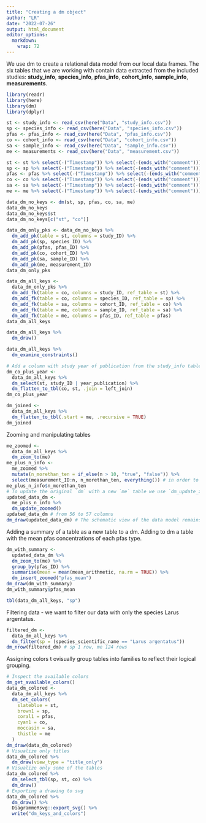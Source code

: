 ```yaml
---
title: "Creating a dm object"
author: "LR"
date: "2022-07-26"
output: html_document
editor_options: 
  markdown: 
    wrap: 72
---
```


We use dm to create a relational data model from our local data frames.
The six tables that we are working with contain data extracted from the
included studies: **study_info**, **species_info**, **pfas_info**,
**cohort_info**, **sample_info**, **measurements**.

```r
library(readr)
library(here)
library(dm)
library(dplyr)
```

```r
st <- study_info <- read_csv(here("Data", "study_info.csv"))
sp <- species_info <- read_csv(here("Data", "species_info.csv"))
pfas <- pfas_info <- read_csv(here("Data", "pfas_info.csv"))
co <- cohort_info <- read_csv(here("Data", "cohort_info.csv"))
sa <- sample_info <- read_csv(here("Data", "sample_info.csv"))
me <- measurements <- read_csv(here("Data", "measurement.csv"))
```

```r
st <- st %>% select(-("Timestamp")) %>% select(-(ends_with("comment")))
sp <- sp %>% select(-("Timestamp")) %>% select(-(ends_with("comment")))
pfas <- pfas %>% select(-("Timestamp")) %>% select(-(ends_with("comment")))
co <- co %>% select(-("Timestamp")) %>% select(-(ends_with("comment")))
sa <- sa %>% select(-("Timestamp")) %>% select(-(ends_with("comment")))
me <- me %>% select(-("Timestamp")) %>% select(-(ends_with("comment")))
```

```r
data_dm_no_keys <- dm(st, sp, pfas, co, sa, me)
data_dm_no_keys
data_dm_no_keys$st
data_dm_no_keys[c("st", "co")]
```

```r
data_dm_only_pks <- data_dm_no_keys %>% 
  dm_add_pk(table = st, columns = study_ID) %>% 
  dm_add_pk(sp, species_ID) %>% 
  dm_add_pk(pfas, pfas_ID) %>% 
  dm_add_pk(co, cohort_ID) %>% 
  dm_add_pk(sa, sample_ID) %>% 
  dm_add_pk(me, measurement_ID)
data_dm_only_pks
```

```r
data_dm_all_keys <- 
  data_dm_only_pks %>% 
  dm_add_fk(table = co, columns = study_ID, ref_table = st) %>% 
  dm_add_fk(table = co, columns = species_ID, ref_table = sp) %>%
  dm_add_fk(table = sa, columns = cohort_ID, ref_table = co) %>%
  dm_add_fk(table = me, columns = sample_ID, ref_table = sa) %>%
  dm_add_fk(table = me, columns = pfas_ID, ref_table = pfas)
data_dm_all_keys
```

```r
data_dm_all_keys %>% 
  dm_draw()
```

```r
data_dm_all_keys %>% 
  dm_examine_constraints()
```

```r
# Add a column with study year of publication from the study_info table to the cohort_info table
dm_co_plus_year <- 
  data_dm_all_keys %>% 
  dm_select(st, study_ID | year_publication) %>% 
  dm_flatten_to_tbl(co, st, .join = left_join)
dm_co_plus_year
```

```r
dm_joined <- 
  data_dm_all_keys %>% 
  dm_flatten_to_tbl(.start = me, .recursive = TRUE)
dm_joined
```

Zooming and manipulating tables

```r
me_zoomed <- 
  data_dm_all_keys %>% 
  dm_zoom_to(me)
me_plus_n_info <- 
  me_zoomed %>% 
  mutate(n_morethan_ten = if_else(n > 10, "true", "false")) %>%
  select(measurement_ID:n, n_morethan_ten, everything()) # in order to see our changes in the output we use `select()` for reordering the columns
me_plus_n_info$n_morethan_ten
# To update the original `dm` with a new `me` table we use `dm_update_zoomed()`
updated_data_dm <- 
  me_plus_n_info %>% 
  dm_update_zoomed()
updated_data_dm # from 56 to 57 columns
dm_draw(updated_data_dm) # The schematic view of the data model remains unchanged
```

Adding a summary of a table as a new table to a dm.
Adding to dm a table with the mean pfas concentrations of each pfas type.

```r
dm_with_summary <- 
  updated_data_dm %>% 
  dm_zoom_to(me) %>% 
  group_by(pfas_ID) %>% 
  summarise(mean = mean(mean_arithmetic, na.rm = TRUE)) %>% 
  dm_insert_zoomed("pfas_mean")
dm_draw(dm_with_summary)
dm_with_summary$pfas_mean
```

```r
tbl(data_dm_all_keys, "sp")
```


Filtering data - we want to filter our data with only the species Larus argentatus.
```r
filtered_dm <- 
  data_dm_all_keys %>% 
  dm_filter(sp = (species_scientific_name == "Larus argentatus"))
dm_nrow(filtered_dm) # sp 1 row, me 124 rows
```

Assigning colors t ovisually group tables into families to reflect their logical grouping. 
```r
# Inspect the available colors
dm_get_available_colors()
data_dm_colored <- 
  data_dm_all_keys %>% 
  dm_set_colors(
    slateblue = st,
    brown1 = sp,
    coral1 = pfas,
    cyan1 = co,
    moccasin = sa,
    thistle = me
  )
dm_draw(data_dm_colored)
# Visualize only titles
data_dm_colored %>% 
  dm_draw(view_type = "title_only")
# Visualize only some of the tables
data_dm_colored %>%
  dm_select_tbl(sp, st, co) %>% 
  dm_draw()
# Exporting a drawing to svg
data_dm_colored %>% 
  dm_draw() %>% 
  DiagrammeRsvg::export_svg() %>% 
  write("dm_keys_and_colors")
```







